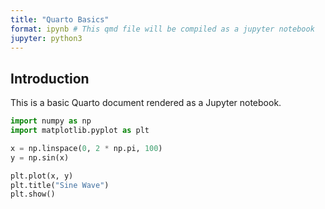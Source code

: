 ```yaml
---
title: "Quarto Basics"
format: ipynb # This qmd file will be compiled as a jupyter notebook
jupyter: python3
---
```


## Introduction
This is a basic Quarto document rendered as a Jupyter notebook.

```python
import numpy as np
import matplotlib.pyplot as plt

x = np.linspace(0, 2 * np.pi, 100)
y = np.sin(x)

plt.plot(x, y)
plt.title("Sine Wave")
plt.show()
```